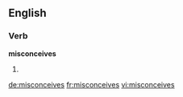 ==English==

===Verb===
'''misconceives'''

# {{third-person singular of|[[misconceive]]}}

[[de:misconceives]]
[[fr:misconceives]]
[[vi:misconceives]]